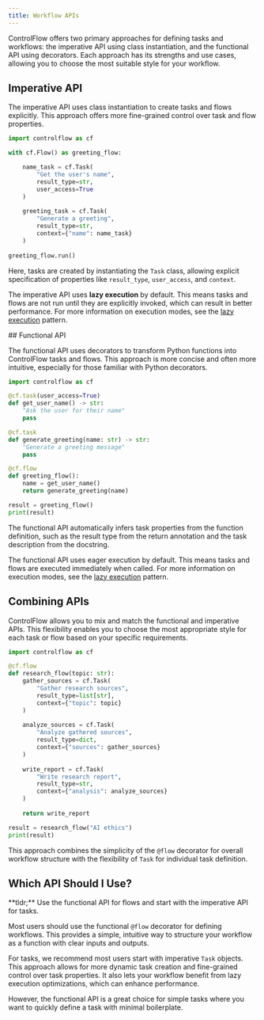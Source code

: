 ```yaml
---
title: Workflow APIs
---
```


ControlFlow offers two primary approaches for defining tasks and workflows: the imperative API using class instantiation, and the functional API using decorators. Each approach has its strengths and use cases, allowing you to choose the most suitable style for your workflow.

## Imperative API

The imperative API uses class instantiation to create tasks and flows explicitly. This approach offers more fine-grained control over task and flow properties.

```python
import controlflow as cf

with cf.Flow() as greeting_flow:

    name_task = cf.Task(
        "Get the user's name",
        result_type=str,
        user_access=True
    )
    
    greeting_task = cf.Task(
        "Generate a greeting",
        result_type=str,
        context={"name": name_task}
    )
    
greeting_flow.run()
```

Here, tasks are created by instantiating the `Task` class, allowing explicit specification of properties like `result_type`, `user_access`, and `context`.

<Note>

The imperative API uses **lazy execution** by default. This means tasks and flows are not run until they are explicitly invoked, which can result in better performance. For more information on execution modes, see the [lazy execution](/patterns/execution-modes) pattern.

</Note>
## Functional API

The functional API uses decorators to transform Python functions into ControlFlow tasks and flows. This approach is more concise and often more intuitive, especially for those familiar with Python decorators.

```python
import controlflow as cf

@cf.task(user_access=True)
def get_user_name() -> str:
    "Ask the user for their name"
    pass

@cf.task
def generate_greeting(name: str) -> str:
    "Generate a greeting message"
    pass

@cf.flow
def greeting_flow():
    name = get_user_name()
    return generate_greeting(name)

result = greeting_flow()
print(result)
```

The functional API automatically infers task properties from the function definition, such as the result type from the return annotation and the task description from the docstring.

<Note>

The functional API uses eager execution by default. This means tasks and flows are executed immediately when called. For more information on execution modes, see the [lazy execution](/patterns/execution-modes) pattern.

</Note>

## Combining APIs

ControlFlow allows you to mix and match the functional and imperative APIs. This flexibility enables you to choose the most appropriate style for each task or flow based on your specific requirements.

```python
import controlflow as cf

@cf.flow
def research_flow(topic: str):
    gather_sources = cf.Task(
        "Gather research sources",
        result_type=list[str],
        context={"topic": topic}
    )
    
    analyze_sources = cf.Task(
        "Analyze gathered sources",
        result_type=dict,
        context={"sources": gather_sources}
    )
    
    write_report = cf.Task(
        "Write research report",
        result_type=str,
        context={"analysis": analyze_sources}
    )
    
    return write_report

result = research_flow("AI ethics")
print(result)
```

This approach combines the simplicity of the `@flow` decorator for overall workflow structure with the flexibility of `Task` for individual task definition.

## Which API Should I Use?

<Tip>
**tldr;** Use the functional API for flows and start with the imperative API for tasks.
</Tip>

Most users should use the functional `@flow` decorator for defining workflows. This provides a simple, intuitive way to structure your workflow as a function with clear inputs and outputs.

For tasks, we recommend most users start with imperative `Task` objects. This approach allows for more dynamic task creation and fine-grained control over task properties. It also lets your workflow benefit from lazy execution optimizations, which can enhance performance. 

However, the functional API is a great choice for simple tasks where you want to quickly define a task with minimal boilerplate.


